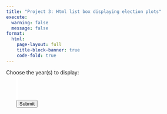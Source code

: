 ```yaml
---
title: "Project 3: Html list box displaying election plots"
execute: 
  warning: false
  message: false
format:
  html:
    page-layout: full
    title-block-banner: true
    code-fold: true 
---
```


```{=html}

<html>
  
    <head>
        <meta http-equiv="cache-control" content="no-cache, no-store, must-revalidate"/>
        <meta http-equiv="Pragma" content="no-cache"/>
        <meta http-equiv="Expires" content="0"/>
        <meta charset="UTF-8"/>

        <title>Display election maps</title>

        <script type="text/javascript">
            function initialize() {         
                // populate the years to select dynamically
                // increment years by 4 for each election
                var startDate = 1916;
                var endDate = 2020;
                var filePath = "./images/";
                var fileName = "electionmap";
                var fileSuffix = ".png";
                
                var selector = document.getElementById("years_selector");
                var counter = 1;
                for (var year=startDate; year <= endDate; year+=4, counter++) {
                    selector.add(new Option(year, filePath + fileName + counter + fileSuffix));
                }
                
                // show every entry in the selection box
                selector.size = counter-1;
            }
            
            function displayMaps() {
                // display the election maps for each year selected
                var container=document.getElementById("map_container");
                var years=document.getElementById("years_selector");
                
                // remove any previous election map displayed
                while(container.lastElementChild) {
                    container.removeChild(container.lastElementChild);
                }
                
                // display the election maps selected
                for (var i=0; i < years.options.length; i++) {
                    if (years.options[i].selected == true){
                        var img = document.createElement("img");
                        img.setAttribute("src", years.options[i].value);
                        container.appendChild(img);
                    }
                }
            }
        </script>
    </head>
    
    <style type="text/css">
        #select_pad {margin-left: 2em;
                    margin-right: -2em;
        }
    </style>

    <body onload="initialize()">
        <label for="years_label">Choose the year(s) to display:</label>
        <br/>
        
        <div id="select_pad">   
            <form action="javascript:displayMaps()">
                <select id="years_selector" autofocus="autofocus" multiple="multiple">
                </select>
                <br/>
                <input type="submit" value="Submit">
            </form>
        </div>
        <br/><br/>

        <div id="map_container"> 
        </div>
    </body>
<//html>
```
